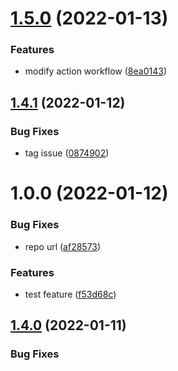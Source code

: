 # [1.5.0](https://github.com/yld-weng/dataviz-hub2-test/compare/v1.4.1...v1.5.0) (2022-01-13)

### Features

- modify action workflow ([8ea0143](https://github.com/yld-weng/dataviz-hub2-test/commit/8ea014352d23fa7503b65e81dfbddb32f9c4da73))

## [1.4.1](https://github.com/yld-weng/dataviz-hub2-test/compare/v1.4.0...v1.4.1) (2022-01-12)

### Bug Fixes

- tag issue ([0874902](https://github.com/yld-weng/dataviz-hub2-test/commit/0874902f26eb11343f6fea8e0431a18e80d09bd6))

# 1.0.0 (2022-01-12)

### Bug Fixes

- repo url ([af28573](https://github.com/yld-weng/dataviz-hub2-test/commit/af28573ca4e0e8f3ae58a37f914ca8efba9cf7a3))

### Features

- test feature ([f53d68c](https://github.com/yld-weng/dataviz-hub2-test/commit/f53d68c56c7a8024d7e391b0c10aa74cfb84ea39))

## [1.4.0](https://github.com/researchdata-sheffield/dataviz-hub2/compare/v1.2.3...v1.2.4) (2022-01-11)

### Bug Fixes
